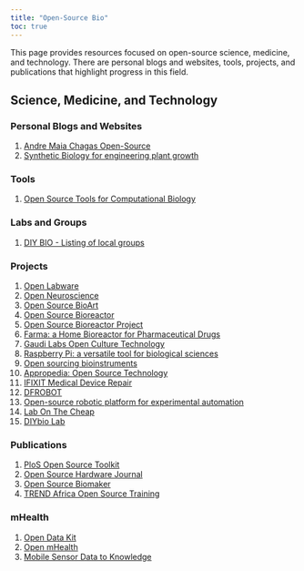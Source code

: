```yaml
---
title: "Open-Source Bio"
toc: true
---
```


This page provides resources focused on open-source science, medicine, and technology. There are personal blogs and websites, tools, projects, and publications that highlight progress in this field.

## Science, Medicine, and Technology

### Personal Blogs and Websites

1)  [Andre Maia Chagas Open-Source](https://amchagas.github.io/)
2)  [Synthetic Biology for engineering plant growth](https://haseloff.plantsci.cam.ac.uk/)

### Tools

1)  [Open Source Tools for Computational Biology](https://www.pillar.vc/playlist/article/open-source-tools-for-computational-biology/)

### Labs and Groups

1)  [DIY BIO - Listing of local groups](https://diybio.org/local/)

### Projects

1)  [Open Labware](https://badenlab.org/open-labware-net/)
2)  [Open Neuroscience](https://open-neuroscience.com/)
3)  [Open Source BioArt](https://www.hackteria.org/)
4)  [Open Source Bioreactor](https://sites.google.com/site/opensourcebioreactor/)
5)  [Open Source Bioreactor Project](https://openbioeconomy.org/projects/open-source-bioreactor/)
6)  [Farma: a Home Bioreactor for Pharmaceutical Drugs](https://www.instructables.com/Farma-an-at-home-bioreactor-for-pharmaceutical-dru/)
7)  [Gaudi Labs Open Culture Technology](http://www.gaudi.ch/GaudiLabs/)
8)  [Raspberry Pi: a versatile tool for biological sciences](https://www.raspberrypi.com/news/raspberry-pi-a-versatile-tool-for-biological-sciences/)
9)  [Open sourcing bioinstruments](https://liorpachter.wordpress.com/2019/01/18/open-sourcing-bioinstruments/)
10) [Appropedia: Open Source Technology](https://www.appropedia.org/Welcome_to_Appropedia)
11) [IFIXIT Medical Device Repair](https://www.ifixit.com/Device/Medical_Device)
12) [DFROBOT](https://community.dfrobot.com/)
13) [Open-source robotic platform for experimental automation](https://chi.bio/)
14) [Lab On The Cheap](https://www.labonthecheap.com/)
15) [DIYbio Lab](https://hackaday.io/project/11641-diybio-lab)

### Publications

1)  [PloS Open Source Toolkit](https://collections.plos.org/channel/open-source-toolkit/)
2)  [Open Source Hardware Journal](https://www.hardware-x.com/)
3)  [Open Source Biomaker](https://www.biomaker.org/)
4)  [TREND Africa Open Source Training](https://trendinafrica.org/)

### mHealth

1)  [Open Data Kit](https://opendatakit.org/)
2)  [Open mHealth](https://www.openmhealth.org/)
3)  [Mobile Sensor Data to Knowledge](https://md2k.org/)
